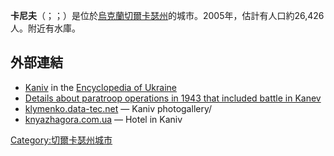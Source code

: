 {{Unreferenced|time=2015-09-16T01:58:23+00:00}}
{{Infobox settlement
|official_name = 卡尼夫
|native_name = Канів
|nickname =
|image_skyline = Heorhiivskyi (Uspenskyi) Cathedral, Kaniv.jpg
|imagesize = 250px
|image_caption = 卡尼夫圣乔治大教堂
|image_flag = 
|image_shield = KanivCOA.png
|motto = 
|image_map = Kaniw-Ukraine-Map.png
|mapsize = 250px
|map_caption = 卡尼夫在[[切爾卡瑟州|切爾卡瑟州]]的位置
|coordinates_display = inline,title
|coordinates_region = UA
|subdivision_type = [[國家列表|國家]]<br>[[乌克兰行政区划|州]]<br>[[区_(后苏联国家)|区]]
|subdivision_name = {{UKR}}<br>{{flag|Cherkasy Oblast}}<br>[[卡尼夫區|卡尼夫區]]
|established_title = 首次出現在記載
|established_date = 1078
|established_title1 =城市地位
|established_date1 = 1796
|leader_title = 市長
|leader_name = Nikolenko Victor Volodymirovich
|area_magnitude = 
|area_total_km2 = 17.42
|area_land_km2 = 
|area_water_km2 = 
|population_as_of = 
|population_note = 
|population_total = 26735|population_footnotes=
|population_metro =| 
population_density_km2 = 1534|pushpin_map            =Ukraine
|pushpin_label_position = <!-- the position of the pushpin label: left, right, top, bottom, none -->
|pushpin_map_caption    =卡尼夫在烏克蘭的位置
|pushpin_mapsize        =
|latd=49 
|latm=45
|lats=
|latNS=N
|longd=31
|longm=28
|longs= 
|longEW=E
|elevation_m = 101
|postal_code_type=[[邮政编码|邮政编码]]
|postal_code = 19000—19009
|area_code = +380 4736
|blank_info = 
|blank1_info = [[菲爾森|菲爾森]], [[索诺玛|索诺玛]], [[朗贝萨尔|朗贝萨尔]]
|blank1_name=[[友好城市|友好城市]]
|website = [https://web.archive.org/web/20120225122742/http://www.rada.kaniv.net/ rada.kaniv.net],
[http://www.kaniv.net/ kaniv.net]
|footnotes = 
}}

'''卡尼夫'''（{{lang-uk|Канів}}；{{lang-ru|Ка́нев}}；{{lang-pl|Kaniów}}）是位於[[烏克蘭|烏克蘭]][[切爾卡瑟州|切爾卡瑟州]]的城市。2005年，估計有人口約26,426人。附近有水庫。

==外部連結==
<div class="references-small">
* [http://encyclopediaofukraine.com/display.asp?AddButton=pages\K\A\Kaniv.htm Kaniv] {{Wayback|url=http://encyclopediaofukraine.com/display.asp?AddButton=pages%5CK%5CA%5CKaniv.htm |date=20130621214715 }} in the [http://encyclopediaofukraine.com Encyclopedia of Ukraine]{{Wayback|url=http://encyclopediaofukraine.com/ |date=20120419045343 }}
* [http://www.findarticles.com/p/articles/mi_m0JAP/is_4_12/ai_112321381 Details about paratroop operations in 1943 that included battle in Kanev] {{Wayback|url=http://www.findarticles.com/p/articles/mi_m0JAP/is_4_12/ai_112321381 |date=20130809011100 }}
* [https://web.archive.org/web/20060525083451/http://klymenko.data-tec.net/Other_World/Ukraine.Kaniv.htm klymenko.data-tec.net] — Kaniv photogallery{{uk icon}}/{{Ru icon}}
* [https://web.archive.org/web/20090411112259/http://knyazhagora.com.ua/ knyazhagora.com.ua] — Hotel in Kaniv {{uk icon}}
</div>

{{Authority control}}

{{DEFAULTSORT:Канів}}
[[Category:切爾卡瑟州城市|Category:切爾卡瑟州城市]]


{{Cherkasy-geo-stub}}